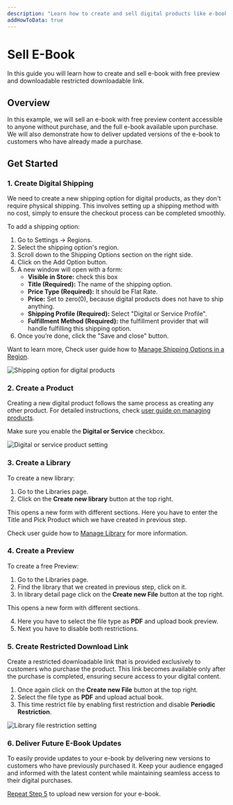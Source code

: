 ```yaml
---
description: "Learn how to create and sell digital products like e-book with free preview and restricted downloadable link"
addHowToData: true
---
```


# Sell E-Book

In this guide you will learn how to create and sell e-book with free preview and downloadable restricted downloadable link.

## Overview

In this example, we will sell an e-book with free preview content accessible to anyone without purchase, and the full e-book available upon purchase. We will also demonstrate how to deliver updated versions of the e-book to customers who have already made a purchase.

## Get Started

### 1. Create Digital Shipping

We need to create a new shipping option for digital products, as they don't require physical shipping. This involves setting up a shipping method with no cost, simply to ensure the checkout process can be completed smoothly.

To add a shipping option:

1. Go to Settings → Regions.
2. Select the shipping option's region.
3. Scroll down to the Shipping Options section on the right side.
4. Click on the Add Option button.
5. A new window will open with a form:
    - **Visible in Store:** check this box
    - **Title (Required):** The name of the shipping option.
    - **Price Type (Required):** It should be Flat Rate.
    - **Price:** Set to zero(0), because digital products does not have to ship anything.
    - **Shipping Profile (Required):** Select "Digital or Service Profile".
    - **Fulfillment Method (Required):** the fulfillment provider that will handle fulfilling this shipping option.
6. Once you’re done, click the "Save and close" button.

Want to learn more, Check user guide how to [Manage Shipping Options in a Region](/user-guide/regions/shipping-options).

![Shipping option for digital products](/img/digital-shipping-option.png)

### 2. Create a Product

Creating a new digital product follows the same process as creating any other product. For detailed instructions, check [user guide on managing products](/user-guide/products/manage).

Make sure you enable the **Digital or Service** checkbox.

![Digital or service product setting](/img/digital-or-service-product-setting.png)

### 3. Create a Library

To create a new library:

1. Go to the Libraries page.
2. Click on the **Create new library** button at the top right.

This opens a new form with different sections. Here you have to enter the Title and Pick Product which we have created in previous step.

Check user guide how to [Manage Library](/user-guide/digital-library/manage) for more information.

### 4. Create a Preview

To create a free Preview:

1. Go to the Libraries page.
2. Find the library that we created in previous step, click on it.
3. In library detail page click on the **Create new File** button at the top right.

This opens a new form with different sections. 

4. Here you have to select the file type as **PDF** and upload book preview.
6. Next you have to disable both restrictions.

### 5. Create Restricted Download Link

Create a restricted downloadable link that is provided exclusively to customers who purchase the product. This link becomes available only after the purchase is completed, ensuring secure access to your digital content.

1. Once again click on the **Create new File** button at the top right.
2. Select the file type as **PDF** and upload actual book.
3. This time restrict file by enabling first restriction and disable **Periodic Restriction**.

![Library file restriction setting](/img/file-restriction.png)

### 6. Deliver Future E-Book Updates

To easily provide updates to your e-book by delivering new versions to customers who have previously purchased it. Keep your audience engaged and informed with the latest content while maintaining seamless access to their digital purchases.

[Repeat Step 5](#5-create-restricted-download-link) to upload new version for your e-book.



